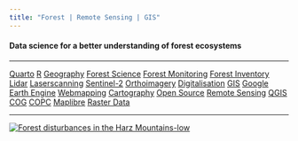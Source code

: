 ```yaml
---
title: "Forest | Remote Sensing | GIS"
---
```


#### Data science for a better understanding of forest ecosystems

--- 

[Quarto](/posts.html#category=Quarto){.category-tag}
[R](/posts.html#category=R){.category-tag}
[Geography](/posts.html#category=Geography){.category-tag}
[Forest Science](/posts.html#category=Forest Science){.category-tag}
[Forest Monitoring](/posts.html#category=Forest Monitoring){.category-tag}
[Forest Inventory](/posts.html#category=Forest Inventory){.category-tag}
[Lidar](/posts.html#category=Lidar){.category-tag}
[Laserscanning](/posts.html#category=Laserscanning){.category-tag}
[Sentinel-2](/posts.html#category=Sentinel-2){.category-tag}
[Orthoimagery](/posts.html#category=Orthoimagery){.category-tag}
[Digitalisation](/posts.html#category=Digitalisation){.category-tag}
[GIS](/posts.html#category=GIS){.category-tag}
[Google Earth Engine](/posts.html#category=Google Earth Engine){.category-tag}
[Webmapping](/posts.html#category=Webmapping){.category-tag}
[Cartography](/posts.html#category=Cartography){.category-tag}
[Open Source](/posts.html#category=Open Source){.category-tag}
[Remote Sensing](/posts.html#category=Remote Sensing){.category-tag}
[QGIS](/posts.html#category=QGIS){.category-tag}
[COG](/posts.html#category=COG){.category-tag}
[COPC](/posts.html#category=COPC){.category-tag}
[Maplibre](/posts.html#category=Maplibre){.category-tag}
[Raster Data](/posts.html#category=Raster Data){.category-tag}

---


[![Forest disturbances in the Harz Mountains-low](https://user-images.githubusercontent.com/41429613/161536025-9189adbd-1ea9-48de-b1f6-5e3a260962ea.gif)](https://vimeo.com/695655515)


<!--
```{=html}
<iframe width="100%" height="100%" src="https://wiesehahn.github.io/webmaps/maplibre_scroll-fly-to.html" title="Custom Webmap Example"></iframe>
```
-->


<!--
```{=html}
<div class="image-container" data-tilt>
    <img src="images/triangle_logo_500x500.png" alt="Sample Image">
</div>
```
-->
